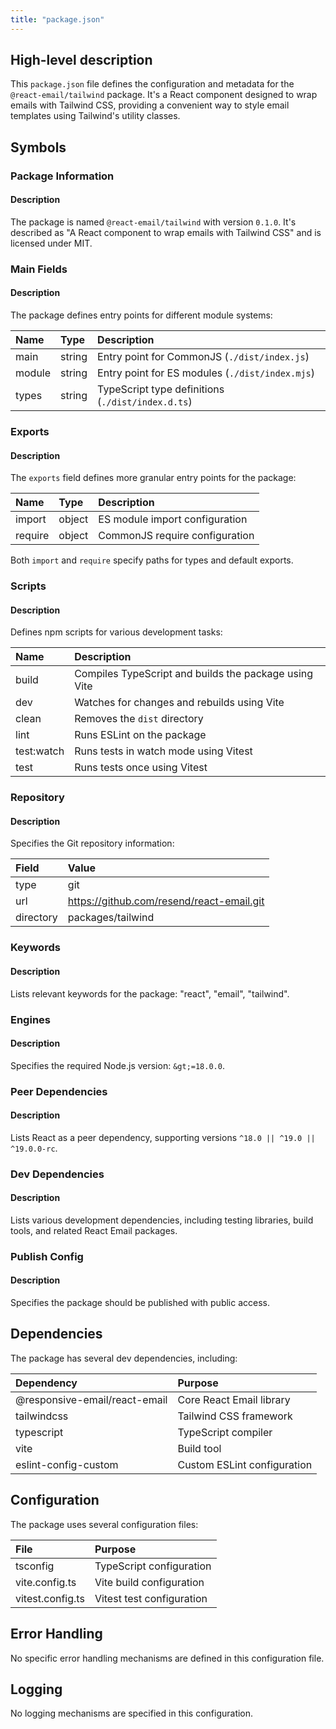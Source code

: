 ```yaml
---
title: "package.json"
---
```


## High-level description
This `package.json` file defines the configuration and metadata for the `@react-email/tailwind` package. It's a React component designed to wrap emails with Tailwind CSS, providing a convenient way to style email templates using Tailwind's utility classes.

## Symbols

### Package Information
#### Description
The package is named `@react-email/tailwind` with version `0.1.0`. It's described as "A React component to wrap emails with Tailwind CSS" and is licensed under MIT.

### Main Fields
#### Description
The package defines entry points for different module systems:

| Name | Type | Description |
|:-----|:-----|:------------|
| main | string | Entry point for CommonJS (`./dist/index.js`) |
| module | string | Entry point for ES modules (`./dist/index.mjs`) |
| types | string | TypeScript type definitions (`./dist/index.d.ts`) |

### Exports
#### Description
The `exports` field defines more granular entry points for the package:

| Name | Type | Description |
|:-----|:-----|:------------|
| import | object | ES module import configuration |
| require | object | CommonJS require configuration |

Both `import` and `require` specify paths for types and default exports.

### Scripts
#### Description
Defines npm scripts for various development tasks:

| Name | Description |
|:-----|:------------|
| build | Compiles TypeScript and builds the package using Vite |
| dev | Watches for changes and rebuilds using Vite |
| clean | Removes the `dist` directory |
| lint | Runs ESLint on the package |
| test:watch | Runs tests in watch mode using Vitest |
| test | Runs tests once using Vitest |

### Repository
#### Description
Specifies the Git repository information:

| Field | Value |
|:------|:------|
| type | git |
| url | https://github.com/resend/react-email.git |
| directory | packages/tailwind |

### Keywords
#### Description
Lists relevant keywords for the package: "react", "email", "tailwind".

### Engines
#### Description
Specifies the required Node.js version: `&gt;=18.0.0`.

### Peer Dependencies
#### Description
Lists React as a peer dependency, supporting versions `^18.0 || ^19.0 || ^19.0.0-rc`.

### Dev Dependencies
#### Description
Lists various development dependencies, including testing libraries, build tools, and related React Email packages.

### Publish Config
#### Description
Specifies the package should be published with public access.

## Dependencies
The package has several dev dependencies, including:

| Dependency | Purpose |
|:-----------|:--------|
| @responsive-email/react-email | Core React Email library |
| tailwindcss | Tailwind CSS framework |
| typescript | TypeScript compiler |
| vite | Build tool |
| eslint-config-custom | Custom ESLint configuration |

## Configuration
The package uses several configuration files:

| File | Purpose |
|:-----|:--------|
| tsconfig | TypeScript configuration |
| vite.config.ts | Vite build configuration |
| vitest.config.ts | Vitest test configuration |

## Error Handling
No specific error handling mechanisms are defined in this configuration file.

## Logging
No logging mechanisms are specified in this configuration.